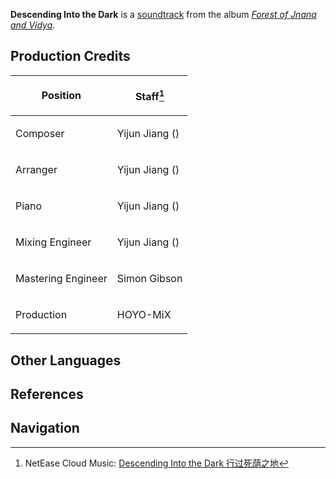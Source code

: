{{Soundtrack Infobox
|title          =
|image          = Forest of Jnana and Vidya.png
|album          = Forest of Jnana and Vidya
|disc           = 3
|number         = 85
|featured       =
|featured2      =
|featured3      =
|featured_disc  =
|featured_disc2 =
|featured_disc3 =
|youtube_id     = pitcGNGf0NA
|spotify_id     = 0hssFjNZaaSO20KeM2AuHl
|played_in      = Ardravi Valley; Dev's Cavern
|during         = [[Dev's Cavern]], dialogue scene in ''[[The Night-Bird Falls at the Curtain's Call]]''
|domain         =
|previous       = Dust and Tears
|next           = Hollow Echoes
}}
'''Descending Into the Dark''' is a [[soundtrack]] from the album ''[[Forest of Jnana and Vidya]]''.

==Production Credits==
{| class="wikitable" style="text-align:left; height:0.5em"
! Position
! Staff<ref>NetEase Cloud Music: [https://music.163.com/#/song?id=1992344601 Descending Into the Dark 行过死荫之地]</ref>
|-
! Composer
| Yijun Jiang ({{zh|姜以君}})
|-
! Arranger
| Yijun Jiang ({{zh|姜以君}})
|-
! Piano
| Yijun Jiang ({{zh|姜以君}})
|-
! Mixing Engineer
| Yijun Jiang ({{zh|姜以君}})
|-
! Mastering Engineer
| Simon Gibson
|-
! Production
| HOYO-MiX
|}
<!--
==Videos==
<gallery hideaddbutton="true" captionalign="center">
</gallery>

==Trivia==
-->
==Other Languages==
{{Other Languages
|en      = Descending Into the Dark
|zhs     = 行过死荫之地
|zhs_rm  = Xíngguò Sǐyīn zhī Dì
|zht     = 行過死蔭之地
|zht_rm  = Xíngguò Sǐyīn zhī Dì
|zh_tl   = 
|ja      = 死の土地を行く
|ja_rm   = Shi no Tochi wo Yuku{{Assumed}}
|ja_tl   = Passing Into the Land of Death
|tr      = 
|tr_tl   = 
|it      = 
|it_tl   = 
}}

==References==
{{Reflist}}

==Navigation==
{{Soundtrack Navbox|Forest of Jnana and Vidya}}